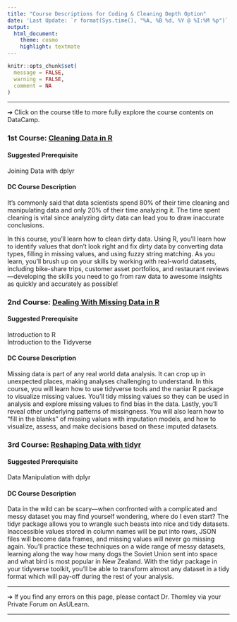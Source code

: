 ```yaml
---
title: "Course Descriptions for Coding & Cleaning Depth Option"
date: 'Last Update: `r format(Sys.time(), "%A, %B %d, %Y @ %I:%M %p")`'
output: 
  html_document: 
    theme: cosmo
    highlight: textmate
---
```


```r
knitr::opts_chunk$set(
  message = FALSE,
  warning = FALSE,
  comment = NA
)
```

<hr>

&#10132; Click on the course title to more fully explore the course contents on DataCamp.

### **1st Course: [Cleaning Data in R](https://app.datacamp.com/learn/courses/cleaning-data-in-r)**

#### **Suggested Prerequisite**

Joining Data with dplyr

#### **DC Course Description**

It's commonly said that data scientists spend 80% of their time cleaning and manipulating data and only 20% of their time analyzing it. The time spent cleaning is vital since analyzing dirty data can lead you to draw inaccurate conclusions.

In this course, you'll learn how to clean dirty data. Using R, you'll learn how to identify values that don't look right and fix dirty data by converting data types, filling in missing values, and using fuzzy string matching. As you learn, you’ll brush up on your skills by working with real-world datasets, including bike-share trips, customer asset portfolios, and restaurant reviews—developing the skills you need to go from raw data to awesome insights as quickly and accurately as possible!

### **2nd Course: [Dealing With Missing Data in R](https://learn.datacamp.com/courses/intermediate-data-visualization-with-ggplot2)**

#### **Suggested Prerequisite**

Introduction to R<br>
Introduction to the Tidyverse

#### **DC Course Description**

Missing data is part of any real world data analysis. It can crop up in unexpected places, making analyses challenging to understand. In this course, you will learn how to use tidyverse tools and the naniar R package to visualize missing values. You'll tidy missing values so they can be used in analysis and explore missing values to find bias in the data. Lastly, you'll reveal other underlying patterns of missingness. You will also learn how to "fill in the blanks" of missing values with imputation models, and how to visualize, assess, and make decisions based on these imputed datasets.

### **3rd Course: [Reshaping Data with tidyr](https://app.datacamp.com/learn/courses/reshaping-data-with-tidyr)**

#### **Suggested Prerequisite**

Data Manipulation with dplyr

#### **DC Course Description**

Data in the wild can be scary—when confronted with a complicated and messy dataset you may find yourself wondering, where do I even start? The tidyr package allows you to wrangle such beasts into nice and tidy datasets. Inaccessible values stored in column names will be put into rows, JSON files will become data frames, and missing values will never go missing again. You'll practice these techniques on a wide range of messy datasets, learning along the way how many dogs the Soviet Union sent into space and what bird is most popular in New Zealand. With the tidyr package in your tidyverse toolkit, you'll be able to transform almost any dataset in a tidy format which will pay-off during the rest of your analysis.

<hr>

&#10132; If you find any errors on this page, please contact Dr. Thomley via your Private Forum on AsULearn.

<hr>
